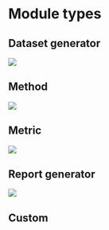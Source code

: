 # Module types

## Dataset generator

![](module_types/figures/dataset_generator.svg)


## Method

![](module_types/figures/method.svg)


## Metric

![](module_types/figures/metric.svg)


## Report generator

![](module_types/figures/report_generator.svg)


## Custom

